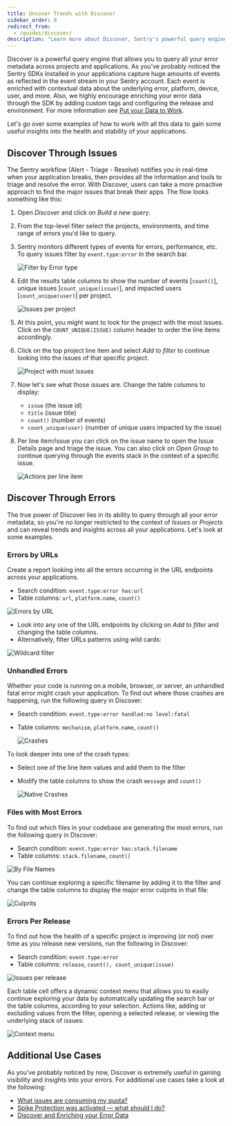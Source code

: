 ```yaml
---
title: Uncover Trends with Discover
sidebar_order: 8
redirect_from:
  - /guides/discover/
description: "Learn more about Discover, Sentry's powerful query engine that allows you to query all your error metadata across projects and applications, including examples of how to work with the data to gain useful insights into the health and stability of your applications."
---
```


Discover is a powerful query engine that allows you to query all your error metadata across projects and applications. As you've probably noticed the Sentry SDKs installed in your applications capture huge amounts of events as reflected in the event stream in your Sentry account. Each event is enriched with contextual data about the underlying error, platform, device, user, and more. Also, we highly encourage enriching your error data through the SDK by adding custom tags and configuring the release and environment. For more information see [Put your Data to Work](/product/sentry-basics/guides/enrich-data/).

Let's go over some examples of how to work with all this data to gain some useful insights into the health and stability of your applications.

## Discover Through Issues

The Sentry workflow (Alert - Triage - Resolve) notifies you in real-time when your application breaks, then provides all the information and tools to triage and resolve the error. With Discover, users can take a more proactive approach to find the major issues that break their apps. The flow looks something like this:

1. Open _Discover_ and click on _Build a new query_.

2. From the top-level filter select the projects, environments, and time range of errors you'd like to query.

3. Sentry monitors different types of events for errors, performance, etc. To query issues filter by `event.type:error` in the search bar.

   ![Filter by Error type](004.png)

4. Edit the results table columns to show the number of events [`count()`], unique issues [`count_unique(issue)`], and impacted users [`count_unique(user)`] per project.

   ![Issues per project](001.png)

5. At this point, you might want to look for the project with the most issues. Click on the `COUNT_UNIQUE(ISSUE)` column header to order the line items accordingly.

6. Click on the top project line item and select _Add to filter_ to continue looking into the issues of that specific project.

   ![Project with most issues](002.png)

7. Now let's see what those issues are. Change the table columns to display:

   - `issue` (the issue id)
   - `title` (issue title)
   - `count()` (number of events)
   - `count_unique(user)` (number of unique users impacted by the issue)

8. Per line item/issue you can click on the issue name to open the Issue Details page and triage the issue. You can also click on _Open Group_ to continue querying through the events stack in the context of a specific issue.

   ![Actions per line item](003.png)

## Discover Through Errors

The true power of Discover lies in its ability to query through all your error metadata, so you're no longer restricted to the context of _Issues_ or _Projects_ and can reveal trends and insights across all your applications. Let's look at some examples.

### Errors by URLs

Create a report looking into all the errors occurring in the URL endpoints across your applications.

- Search condition: `event.type:error has:url`
- Table columns: `url`, `platform.name`, `count()`

![Errors by URL](005.png)

- Look into any one of the URL endpoints by clicking on _Add to filter_ and changing the table columns.
- Alternatively, filter URLs patterns using wild cards:

![Wildcard filter](009.png)

### Unhandled Errors

Whether your code is running on a mobile, browser, or server, an unhandled fatal error might crash your application. To find out where those crashes are happening, run the following query in Discover:

- Search condition: `event.type:error handled:no level:fatal`
- Table columns: `mechanism`, `platform.name`, `count()`

  ![Crashes](006.png)

To look deeper into one of the crash types:

- Select one of the line item values and add them to the filter
- Modify the table columns to show the crash `message` and `count()`

  ![Native Crashes](007.png)

### Files with Most Errors

To find out which files in your codebase are generating the most errors, run the following query in Discover:

- Search condition: `event.type:error has:stack.filename`
- Table columns: `stack.filename`, `count()`

![By File Names](010.png)

You can continue exploring a specific filename by adding it to the filter and change the table columns to display the major error culprits in that file:

![Culprits](008.png)

### Errors Per Release

To find out how the health of a specific project is improving (or not) over time as you release new versions, run the following in Discover:

- Search condition: `event.type:error`
- Table columns: `release`, `count(), count_unique(issue)`

![Issues per release](012.png)

Each table cell offers a dynamic context menu that allows you to easily continue exploring your data by automatically updating the search bar or the table columns, according to your selection. Actions like, adding or excluding values from the filter, opening a selected release, or viewing the underlying stack of issues:

![Context menu](013.png)

## Additional Use Cases

As you've probably noticed by now, Discover is extremely useful in gaining visibility and insights into your errors. For additional use cases take a look at the following:

- [What issues are consuming my quota?](/product/accounts/quotas/manage-event-stream-guide/#-what-issues-are-consuming-my-quota)
- [Spike Protection was activated — what should I do?](/product/accounts/quotas/manage-event-stream-guide/#-spike-protection-was-activated----what-should-i-do)
- [Discover and Enriching your Error Data](/product/sentry-basics/guides/enrich-data/#discover)
